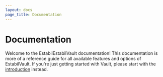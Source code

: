 ```yaml
---
layout: docs
page_title: Documentation
---
```


# Documentation

Welcome to the EstabilEstabilVault documentation! This documentation is more of a reference guide for all available features and options of EstabilVault. If you're just getting started with Vault, please start with the [introduction](/docs/what-is-vault) instead.
